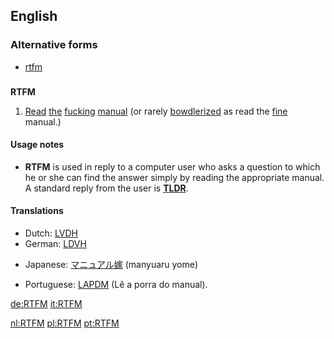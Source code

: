 ==English==

===Alternative forms===
*[[rtfm]]

==={{initialism}}===
'''RTFM'''

# {{internet}} [[read|Read]] [[the]] [[fucking]] [[manual]] (or rarely [[bowdlerized]] as read the [[fine]] manual.)

====Usage notes====
*'''RTFM''' is used in reply to a computer user who asks a question to which he or she can find the answer simply by reading the appropriate manual.  A standard reply from the user is '''[[TLDR]]'''.

====Translations====
<!--Note: Provide ABBREVIATIONS where these exist and ensure translations are IDIOMATIC-->
{{top}}
*Dutch: [[LVDH]] <!-- [[Lees verdomme de handleiding]] -->
*German: [[LDVH]] <!-- [[Lies das verdammte Handbuch]] -->
{{mid}}
*Japanese: [[マニュアル嫁]] (manyuaru yome)
{{bottom}}
*Portuguese: [[LAPDM]] (Lê a porra do manual).

[[de:RTFM]]
[[it:RTFM]]

[[nl:RTFM]]
[[pl:RTFM]]
[[pt:RTFM]]